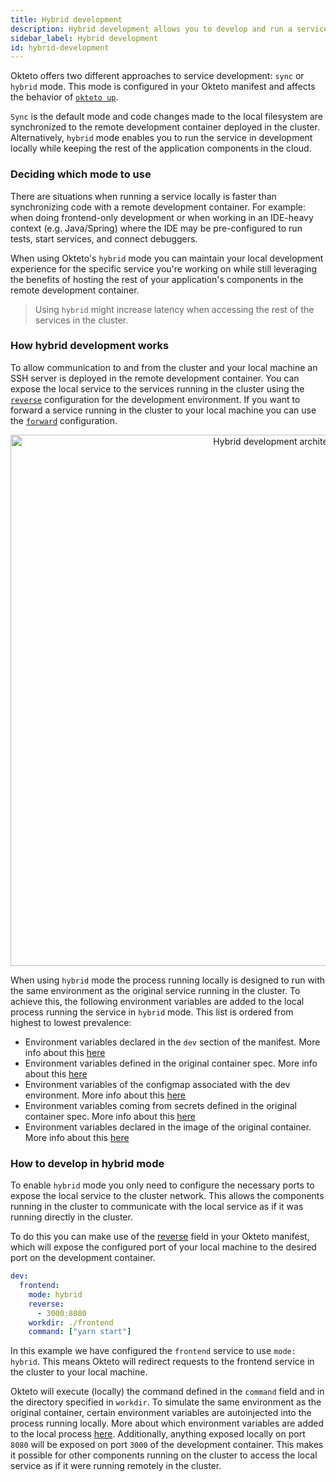 ```yaml
---
title: Hybrid development
description: Hybrid development allows you to develop and run a service locally while the other components of your app run in the cloud.
sidebar_label: Hybrid development
id: hybrid-development
---
```



Okteto offers two different approaches to service development: `sync` or `hybrid` mode. This mode is configured in your Okteto manifest and affects the behavior of [`okteto up`](/reference/okteto-cli.mdx#up).

`Sync` is the default mode and code changes made to the local filesystem are synchronized to the remote development container deployed in the cluster. Alternatively, `hybrid` mode enables you to run the service in development locally while keeping the rest of the application components in the cloud.

### Deciding which mode to use

There are situations when running a service locally is faster than synchronizing code with a remote development container. For example: when doing frontend-only development or when working in an IDE-heavy context (e.g. Java/Spring) where the IDE may be pre-configured to run tests, start services, and connect debuggers.

When using Okteto's `hybrid` mode you can maintain your local development experience for the specific service you're working on while still leveraging the benefits of hosting the rest of your application's components in the remote development container.

> Using `hybrid` might increase latency when accessing the rest of the services in the cluster.

### How hybrid development works

To allow communication to and from the cluster and your local machine an SSH server is deployed in the remote development container. You can expose the local service to the services running in the cluster using the [`reverse`](/reference/okteto-manifest.mdx#reverse-string-optional) configuration for the development environment. If you want to forward a service running in the cluster to your local machine you can use the [`forward`](/reference/okteto-manifest.mdx#forward-string-optional) configuration.

<p align="center">
  <Image
    src={require("@site/static/img/hybrid-development-arch.png").default}
    alt="Hybrid development architecture"
    width="850"
  />
</p>

When using `hybrid` mode the process running locally is designed to run with the same environment as the original service running in the cluster. To achieve this, the following environment variables are added to the local process running the service in `hybrid` mode. This list is ordered from highest to lowest prevalence:

- Environment variables declared in the `dev` section of the manifest. More info about this [here](reference/okteto-manifest.mdx#environment-string-optional)
- Environment variables defined in the original container spec. More info about this [here](https://kubernetes.io/docs/tasks/inject-data-application/define-environment-variable-container/)
- Environment variables of the configmap associated with the dev environment. More info about this [here](https://kubernetes.io/es/docs/concepts/configuration/configmap/#configmaps-y-pods)
- Environment variables coming from secrets defined in the original container spec. More info about this [here](https://kubernetes.io/docs/tasks/inject-data-application/distribute-credentials-secure/#define-container-environment-variables-using-secret-data)
- Environment variables declared in the image of the original container. More info about this [here](https://kubernetes.io/docs/concepts/containers/#container-images)

### How to develop in hybrid mode

To enable `hybrid` mode you only need to configure the necessary ports to expose the local service to the cluster network. This allows the components running in the cluster to communicate with the local service as if it was running directly in the cluster.

To do this you can make use of the [reverse](reference/okteto-manifest.mdx#reverse-string-optional) field in your Okteto manifest, which will expose the configured port of your local machine to the desired port on the development container.

```yaml
dev:
  frontend:
    mode: hybrid
    reverse:
      - 3000:8080
    workdir: ./frontend
    command: ["yarn start"]
```

In this example we have configured the `frontend` service to use `mode: hybrid`. This means Okteto will redirect requests to the frontend service in the cluster to your local machine.

Okteto will execute (locally) the command defined in the `command` field and in the directory specified in `workdir`. To simulate the same environment as the original container, certain environment variables are autoinjected into the process running locally. More about which environment variables are added to the local process [here](#how-hybrid-development-works). Additionally, anything exposed locally on port `8080` will be exposed on port `3000` of the development container. This makes it possible for other components running on the cluster to access the local service as if it were running remotely in the cluster.
